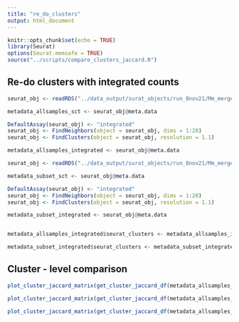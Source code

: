 ```yaml
---
title: "re_do_clusters"
output: html_document
---
```


```r
knitr::opts_chunk$set(echo = TRUE)
library(Seurat)
options(Seurat.memsafe = TRUE)
source("../scripts/compare_clusters_jaccard.R")

```

## Re-do clusters with integrated counts
```r
seurat_obj <- readRDS("../data_output/surat_objects/run_8nov21/Mm_merged_mito_mito_integrated.rds")

metadata_allsamples_sct <- seurat_obj@meta.data

DefaultAssay(seurat_obj) <- "integrated"
seurat_obj <- FindNeighbors(object = seurat_obj, dims = 1:20)
seurat_obj <- FindClusters(object = seurat_obj, resolution = 1.1)

metadata_allsamples_integrated <- seurat_obj@meta.data

seurat_obj <- readRDS("../data_output/surat_objects/run_8nov21/Mm_merged_mito_subset_mito_integrated.rds")

metadata_subset_sct <- seurat_obj@meta.data

DefaultAssay(seurat_obj) <- "integrated"
seurat_obj <- FindNeighbors(object = seurat_obj, dims = 1:20)
seurat_obj <- FindClusters(object = seurat_obj, resolution = 1.1)

metadata_subset_integrated <- seurat_obj@meta.data



```

```r
metadata_allsamples_integrated$seurat_clusters <- metadata_allsamples_integrated$integrated_snn_res.1.1

metadata_subset_integrated$seurat_clusters <- metadata_subset_integrated$integrated_snn_res.1.1

```

## Cluster - level comparison
```r
plot_cluster_jaccard_matrix(get_cluster_jaccard_df(metadata_allsamples_integrated, metadata_allsamples_sct)) + xlab("Integrated") + ylab("SCT")

```
```r
plot_cluster_jaccard_matrix(get_cluster_jaccard_df(metadata_allsamples_sct, metadata_subset_sct)) + xlab("All samples") + ylab("Two samples")

```
```r
plot_cluster_jaccard_matrix(get_cluster_jaccard_df(metadata_allsamples_integrated, metadata_subset_integrated)) + xlab("All samples integrated") + ylab("Two samples integrated")

```

## 